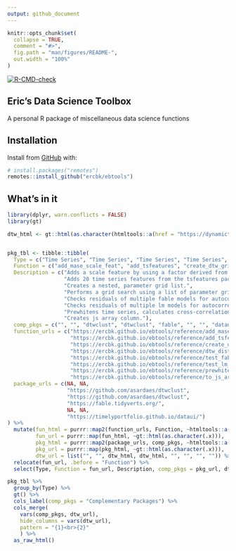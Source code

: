 ```yaml
---
output: github_document
---
```



<!-- README.md is generated from README.Rmd. Please edit that file -->

```r
knitr::opts_chunk$set(
  collapse = TRUE,
  comment = "#>",
  fig.path = "man/figures/README-",
  out.width = "100%"
)
```


<!-- badges: start -->
[![R-CMD-check](https://github.com/ercbk/ebtools/workflows/R-CMD-check/badge.svg)](https://github.com/ercbk/ebtools/actions)
<!-- badges: end -->

## Eric's Data Science Toolbox
A personal R package of miscellaneous data science functions

## Installation

Install from [GitHub](https://github.com/ercbk/ebtools) with:

``` r
# install.packages("remotes")
remotes::install_github("ercbk/ebtools")
```
## What's in it

```r
library(dplyr, warn.conflicts = FALSE)
library(gt)

dtw_html <- gt::html(as.character(htmltools::a(href = "https://dynamictimewarping.github.io/", "dtw")))


pkg_tbl <- tibble::tibble(
  Type = c("Time Series", "Time Series", "Time Series", "Time Series", "Time Series", "Time Series", "Time Series", "Visualization"),
  Function = c("add_mase_scale_feat", "add_tsfeatures", "create_dtw_grids", "dtw_dist_gridsearch", "test_fable_resids", "test_lm_resids", "prewhitened_ccf", "to_js_array"),
  Description = c("Adds a scale feature by using a factor derived from the MASE error function",
                  "Adds 20 time series features from the tsfeatures package",
                  "Creates a nested, parameter grid list.",
                  "Performs a grid search using a list of parameter grids and a list of distance functions",
                  "Checks residuals of multiple fable models for autocorrelation using the Ljung-Box test",
                  "Checks residuals of multiple lm models for autocorrelation using Breusch-Godfrey and Durbin-Watson tests.",
                  "Prewhitens time series, calculates cross-correlation coefficients, and returns statistically significant values.",
                  "Creates js array column."),
  comp_pkgs = c("", "", "dtwclust", "dtwclust", "fable", "", "", "dataui"),
  function_urls = c("https://ercbk.github.io/ebtools/reference/add_mase_scale_feat.html",
                    "https://ercbk.github.io/ebtools/reference/add_tsfeatures.html",
                    "https://ercbk.github.io/ebtools/reference/create_dtw_grids.html",
                    "https://ercbk.github.io/ebtools/reference/dtw_dist_gridsearch.html",
                    "https://ercbk.github.io/ebtools/reference/test_fable_resids.html",
                    "https://ercbk.github.io/ebtools/reference/test_lm_resids.html",
                    "https://ercbk.github.io/ebtools/reference/prewhitened_ccf.html",
                    "https://ercbk.github.io/ebtools/reference/to_js_array.html"),
  package_urls = c(NA, NA,
                   "https://github.com/asardaes/dtwclust",
                   "https://github.com/asardaes/dtwclust",
                   "https://fable.tidyverts.org/",
                   NA, NA,
                   "https://timelyportfolio.github.io/dataui/")
) %>% 
  mutate(fun_html = purrr::map2(function_urls, Function, ~htmltools::a(href = .x, .y)),
         fun_url = purrr::map(fun_html, ~gt::html(as.character(.x))),
         pkg_html = purrr::map2(package_urls, comp_pkgs, ~htmltools::a(href = .x, .y)),
         pkg_url = purrr::map(pkg_html, ~gt::html(as.character(.x))),
         dtw_url = list("", "", dtw_html, dtw_html, "", "", "", "")) %>% 
  relocate(fun_url, .before = "Function") %>% 
  select(Type, Function = fun_url, Description, comp_pkgs = pkg_url, dtw_url)

pkg_tbl %>%
  group_by(Type) %>% 
  gt() %>% 
  cols_label(comp_pkgs = "Complementary Packages") %>% 
  cols_merge(
    vars(comp_pkgs, dtw_url),
    hide_columns = vars(dtw_url),
    pattern = "{1}<br>{2}"
    ) %>%
  as_raw_html()
```

